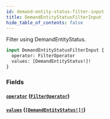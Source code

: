 ```yaml
---
id: demand-entity-status-filter-input
title: DemandEntityStatusFilterInput
hide_table_of_contents: false
---
```



Filter using DemandEntityStatus.

```graphql
input DemandEntityStatusFilterInput {
  operator: FilterOperator
  values: [DemandEntityStatus!]!
}
```


### Fields

#### [`operator`](#) ([`FilterOperator`](/developers/demandhq-apis/demand-api/graphql/reference/enums/filter-operator))




#### [`values`](#) ([`[DemandEntityStatus!]!`](/developers/demandhq-apis/demand-api/graphql/reference/enums/demand-entity-status))






